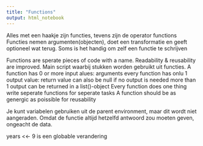 ```yaml
---
title: "Functions"
output: html_notebook
---
```


Alles met een haakje zijn functies, tevens zijn de operator functions
Functies nemen argumenten(objecten), doet een transformatie en geeft optioneel wat terug.
Soms is het handig om zelf een functie te schrijven

Functions are sperate pieces of code with a name. Readability & reusability are improved.
Main script waarbij stukken worden gebruikt uit functies.
A function has 0 or more input alues: arguments
every function has onlu 1 output value: return value
can also be null if no output is needed
more than 1 output can be returned in a list()-object
Every function does one thing
write seperate functions for seperate tasks
A function should be as genergic as poissible for reusability

Je kunt variabelen gebruiken uit de parent environment, maar dit wordt niet aangeraden. Omdat de functie altijd hetzelfd antwoord zou moeten geven, ongeacht de data.

years <<- 9  is een globable verandering
